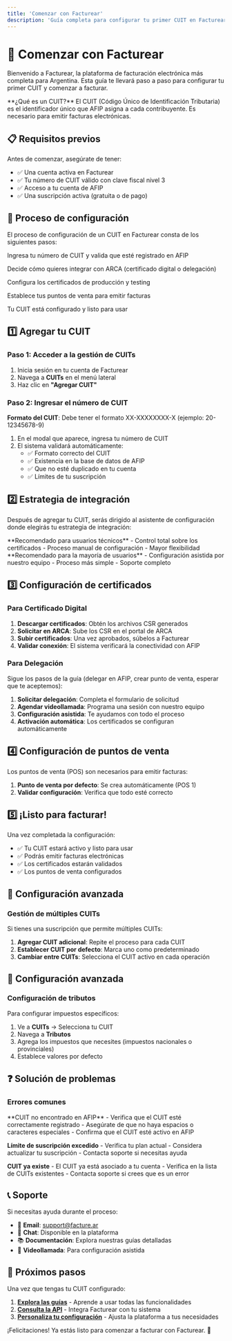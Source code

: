 ```yaml
---
title: 'Comenzar con Facturear'
description: 'Guía completa para configurar tu primer CUIT en Facturear'
---
```


# 🚀 Comenzar con Facturear

Bienvenido a Facturear, la plataforma de facturación electrónica más completa para Argentina. Esta guía te llevará paso a paso para configurar tu primer CUIT y comenzar a facturar.

<info>
  **¿Qué es un CUIT?** El CUIT (Código Único de Identificación Tributaria) es el identificador único que AFIP asigna a cada contribuyente. Es necesario para emitir facturas
  electrónicas.
</info>

## 📋 Requisitos previos

Antes de comenzar, asegúrate de tener:

- ✅ Una cuenta activa en Facturear
- ✅ Tu número de CUIT válido con clave fiscal nivel 3
- ✅ Acceso a tu cuenta de AFIP
- ✅ Una suscripción activa (gratuita o de pago)

## 🎯 Proceso de configuración

El proceso de configuración de un CUIT en Facturear consta de los siguientes pasos:

<Steps>
  Ingresa tu número de CUIT y valida que esté registrado en AFIP

Decide cómo quieres integrar con ARCA (certificado digital o delegación)

Configura los certificados de producción y testing

Establece tus puntos de venta para emitir facturas

Tu CUIT está configurado y listo para usar

</Steps>

## 1️⃣ Agregar tu CUIT

### Paso 1: Acceder a la gestión de CUITs

1. Inicia sesión en tu cuenta de Facturear
2. Navega a **CUITs** en el menú lateral
3. Haz clic en **"Agregar CUIT"**

### Paso 2: Ingresar el número de CUIT

**Formato del CUIT**: Debe tener el formato XX-XXXXXXXX-X (ejemplo: 20-12345678-9)

1. En el modal que aparece, ingresa tu número de CUIT
2. El sistema validará automáticamente:
   - ✅ Formato correcto del CUIT
   - ✅ Existencia en la base de datos de AFIP
   - ✅ Que no esté duplicado en tu cuenta
   - ✅ Límites de tu suscripción

## 2️⃣ Estrategia de integración

Después de agregar tu CUIT, serás dirigido al asistente de configuración donde elegirás tu estrategia de integración:

<CardGroup cols={2}>
  <Card title="🔐 Certificado Digital" icon="shield-check" href="/es/guides/certificado-digital">
    **Recomendado para usuarios técnicos** - Control total sobre los certificados - Proceso manual de configuración - Mayor flexibilidad
  </Card>
  <Card title="🤝 Delegación" icon="user-group" href="/es/guides/delegacion">
    **Recomendado para la mayoría de usuarios** - Configuración asistida por nuestro equipo - Proceso más simple - Soporte completo
  </Card>
</CardGroup>

## 3️⃣ Configuración de certificados

### Para Certificado Digital

1. **Descargar certificados**: Obtén los archivos CSR generados
2. **Solicitar en ARCA**: Sube los CSR en el portal de ARCA
3. **Subir certificados**: Una vez aprobados, súbelos a Facturear
4. **Validar conexión**: El sistema verificará la conectividad con AFIP

### Para Delegación

Sigue los pasos de la guía (delegar en AFIP, crear punto de venta, esperar que te aceptemos):

1. **Solicitar delegación**: Completa el formulario de solicitud
2. **Agendar videollamada**: Programa una sesión con nuestro equipo
3. **Configuración asistida**: Te ayudamos con todo el proceso
4. **Activación automática**: Los certificados se configuran automáticamente

## 4️⃣ Configuración de puntos de venta

Los puntos de venta (POS) son necesarios para emitir facturas:

1. **Punto de venta por defecto**: Se crea automáticamente (POS 1)
2. **Validar configuración**: Verifica que todo esté correcto

## 5️⃣ ¡Listo para facturar\!

Una vez completada la configuración:

- ✅ Tu CUIT estará activo y listo para usar
- ✅ Podrás emitir facturas electrónicas
- ✅ Los certificados estarán validados
- ✅ Los puntos de venta configurados

## 🔧 Configuración avanzada

### Gestión de múltiples CUITs

Si tienes una suscripción que permite múltiples CUITs:

1. **Agregar CUIT adicional**: Repite el proceso para cada CUIT
2. **Establecer CUIT por defecto**: Marca uno como predeterminado
3. **Cambiar entre CUITs**: Selecciona el CUIT activo en cada operación

## 🔧 Configuración avanzada

### Configuración de tributos

Para configurar impuestos específicos:

1. Ve a **CUITs** → Selecciona tu CUIT
2. Navega a **Tributos**
3. Agrega los impuestos que necesites (impuestos nacionales o provinciales)
4. Establece valores por defecto

## ❓ Solución de problemas

### Errores comunes

<error>
  **CUIT no encontrado en AFIP** - Verifica que el CUIT esté correctamente registrado - Asegúrate de que no haya espacios o caracteres especiales - Confirma que el CUIT esté activo
  en AFIP
</error>

**Límite de suscripción excedido** - Verifica tu plan actual - Considera actualizar tu suscripción - Contacta soporte si necesitas ayuda

**CUIT ya existe** - El CUIT ya está asociado a tu cuenta - Verifica en la lista de CUITs existentes - Contacta soporte si crees que es un error

## 📞 Soporte

Si necesitas ayuda durante el proceso:

- 📧 **Email**: [support@facture.ar](mailto:support@facture.ar)
- 💬 **Chat**: Disponible en la plataforma
- 📚 **Documentación**: Explora nuestras guías detalladas
- 🎥 **Videollamada**: Para configuración asistida

## 🎉 Próximos pasos

Una vez que tengas tu CUIT configurado:

1. [**Explora las guías**](/es/guides) - Aprende a usar todas las funcionalidades
2. [**Consulta la API**](/es/api-reference) - Integra Facturear con tu sistema
3. [**Personaliza tu configuración**](/es/guides/personalizacion) - Ajusta la plataforma a tus necesidades

¡Felicitaciones\! Ya estás listo para comenzar a facturar con Facturear. 🎊
